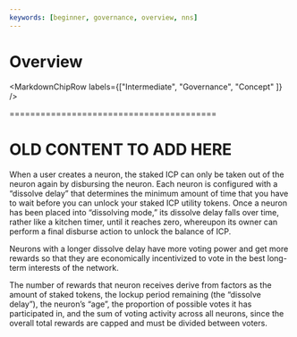 ```yaml
---
keywords: [beginner, governance, overview, nns]
---
```



# Overview

<MarkdownChipRow labels={["Intermediate", "Governance", "Concept" ]} />



========================================
# OLD CONTENT TO ADD HERE
When a user creates a neuron, the staked ICP can only be taken out of the neuron again by disbursing the neuron.
Each neuron is configured with a “dissolve delay” that determines the minimum amount of time that you have to wait before you can unlock your staked ICP utility tokens.
Once a neuron has been placed into “dissolving mode,” its dissolve delay falls over time, rather like a kitchen timer, until it reaches zero, whereupon its owner can perform
a final disburse action to unlock the balance of ICP.

Neurons with a longer dissolve delay have more voting power and get more rewards so that they are economically incentivized to vote in the best long-term interests of the network.

The number of rewards that neuron receives derive from factors as the amount of staked tokens, the lockup period remaining (the “dissolve delay”), the neuron’s “age”, the proportion of possible votes it has participated in, and the sum of voting activity across all neurons, since the overall total rewards are capped and must be divided between voters.
